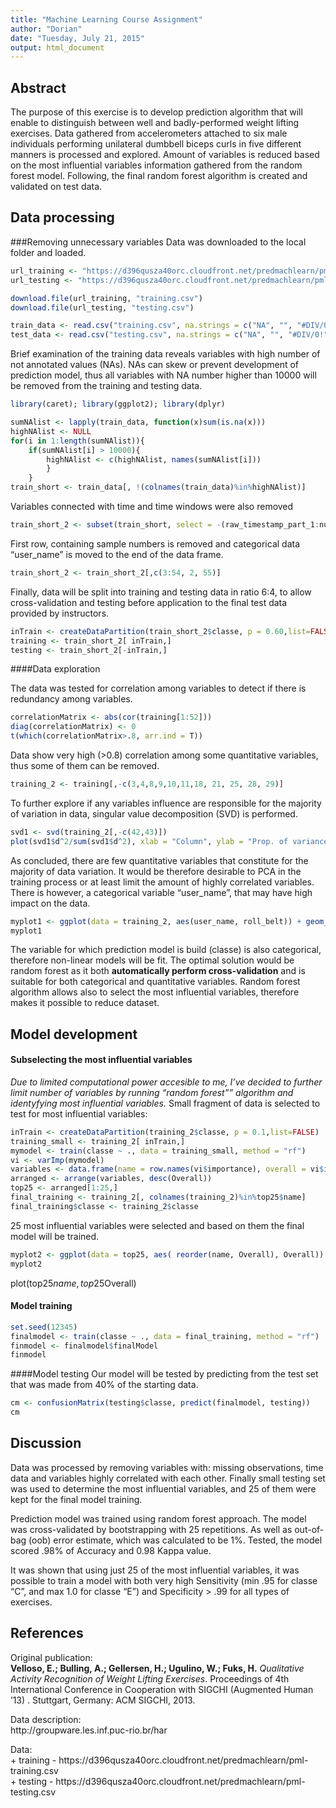 ```yaml
---
title: "Machine Learning Course Assignment"
author: "Dorian"
date: "Tuesday, July 21, 2015"
output: html_document
---
```


## Abstract

The purpose of this exercise is to develop prediction algorithm that will enable to distinguish between well and badly-performed weight lifting exercises. Data gathered from accelerometers attached to six male individuals performing unilateral dumbbell biceps curls in five different manners is processed and explored. Amount of variables is reduced based on the most influential variables information gathered from the random forest model. Following, the final random forest algorithm is created and validated on test data. 

## Data processing
###Removing unnecessary variables
Data was downloaded to the local folder and loaded.
```r
url_training <- "https://d396qusza40orc.cloudfront.net/predmachlearn/pml-training.csv"
url_testing <- "https://d396qusza40orc.cloudfront.net/predmachlearn/pml-testing.csv"

download.file(url_training, "training.csv")
download.file(url_testing, "testing.csv")
```  
```r
train_data <- read.csv("training.csv", na.strings = c("NA", "", "#DIV/0!"))
test_data <- read.csv("testing.csv", na.strings = c("NA", "", "#DIV/0!"))
```  

Brief examination of the training data reveals variables with high number of not annotated values (NAs). NAs can skew or prevent development of prediction model, thus all variables with NA number higher than 10000 will be removed from the training and testing data.   
```r
library(caret); library(ggplot2); library(dplyr)
```
```r
sumNAlist <- lapply(train_data, function(x)sum(is.na(x)))
highNAlist <- NULL
for(i in 1:length(sumNAlist)){
    if(sumNAlist[i] > 10000){
        highNAlist <- c(highNAlist, names(sumNAlist[i]))
        }
    }
train_short <- train_data[, !(colnames(train_data)%in%highNAlist)]
```  
Variables connected with time and time windows were also removed
```r
train_short_2 <- subset(train_short, select = -(raw_timestamp_part_1:num_window))
```  
First row, containing sample numbers is removed and categorical data "user_name" is moved to the end of the data frame.  
```r
train_short_2 <- train_short_2[,c(3:54, 2, 55)]
```

Finally, data will be split into training and testing data in ratio 6:4, to allow cross-validation and testing before application to the final test data provided by instructors.
```r
inTrain <- createDataPartition(train_short_2$classe, p = 0.60,list=FALSE)
training <- train_short_2[ inTrain,]
testing <- train_short_2[-inTrain,]
```

####Data exploration  

The data was tested for correlation among variables to detect if there is redundancy among variables.
```r
correlationMatrix <- abs(cor(training[1:52]))
diag(correlationMatrix) <- 0
t(which(correlationMatrix>.8, arr.ind = T))
```  

Data show very high (>0.8) correlation among some quantitative variables, thus some of them can be removed. 

```r
training_2 <- training[,-c(3,4,8,9,10,11,18, 21, 25, 28, 29)]
```

To further explore if any variables influence are responsible for the majority of variation in data, singular value decomposition (SVD) is performed.  

```r
svd1 <- svd(training_2[,-c(42,43)])
plot(svd1$d^2/sum(svd1$d^2), xlab = "Column", ylab = "Prop. of variance explained", pch = 19)
```  
 
As concluded, there are few quantitative variables that constitute for the majority of data variation. It would be therefore desirable to PCA in the training process or at least limit the amount of highly correlated variables. There is however, a categorical variable "user_name", that may have high impact on the data.

```r
myplot1 <- ggplot(data = training_2, aes(user_name, roll_belt)) + geom_boxplot() + geom_jitter(aes(color = classe, alpha = .2)) + labs(title = "Overview of the training data, \n relation between individuals in roll_belt data for \n five different variants of weight lifting exercise")
myplot1
```

The variable for which prediction model is build (classe) is also categorical, therefore non-linear models will be fit. The optimal solution would be random forest as it both **automatically perform cross-validation** and is suitable for both categorical and quantitative variables. Random forest algorithm allows also to select the most influential variables, therefore makes it possible to reduce dataset.

## Model development
#### Subselecting the most influential variables

*Due to limited computational power accesible to me, I've decided to further limit number of variables by running "random forest"" algorithm and identyfying most influential variables.*
Small fragment of data is selected to test for most influential variables:

```r
inTrain <- createDataPartition(training_2$classe, p = 0.1,list=FALSE)
training_small <- training_2[ inTrain,]
mymodel <- train(classe ~ ., data = training_small, method = "rf")
vi <- varImp(mymodel)
variables <- data.frame(name = row.names(vi$importance), overall = vi$importance)
arranged <- arrange(variables, desc(Overall))
top25 <- arranged[1:25,]
final_training <- training_2[, colnames(training_2)%in%top25$name]
final_training$classe <- training_2$classe
```  
25 most influential variables were selected and based on them the final model will be trained.
```r
myplot2 <- ggplot(data = top25, aes( reorder(name, Overall), Overall)) + geom_bar(stat = "identity", aes(fill = Overall)) + coord_flip() + labs(title = "top 25 most important variables \n identified by random forest", y = "Score in 0-100 range", x = "variable name")
myplot2
```
plot(top25$name, top25$Overall)

#### Model training
```r
set.seed(12345)
finalmodel <- train(classe ~ ., data = final_training, method = "rf")
finmodel <- finalmodel$finalModel
finmodel
```

####Model testing
Our model will be tested by predicting from the test set that was made from 40% of the starting data.
```r
cm <- confusionMatrix(testing$classe, predict(finalmodel, testing))
cm
```

## Discussion

Data was processed by removing variables with: missing observations, time data and variables highly correlated with each other. Finally small testing set was used to determine the most influential variables, and 25 of them were kept for the final model training. 

Prediction model was trained using random forest approach. The model was cross-validated by bootstrapping with 25 repetitions. As well as out-of-bag (oob) error estimate, which was calculated to be 1%. Tested, the model scored .98% of Accuracy and 0.98 Kappa value.

It was shown that using just 25 of the most influential variables, it was possible to train a model with both very high Sensitivity (min .95 for classe "C", and max 1.0 for classe "E") and Specificity > .99 for all types of exercises. 

## References

Original publication:  
**Velloso, E.; Bulling, A.; Gellersen, H.; Ugulino, W.; Fuks, H.** *Qualitative Activity Recognition of Weight Lifting Exercises*. Proceedings of 4th International Conference in Cooperation with SIGCHI (Augmented Human '13) . Stuttgart, Germany: ACM SIGCHI, 2013.

Data description:  
http://groupware.les.inf.puc-rio.br/har

Data:  
+ training - https://d396qusza40orc.cloudfront.net/predmachlearn/pml-training.csv  
+ testing - https://d396qusza40orc.cloudfront.net/predmachlearn/pml-testing.csv

